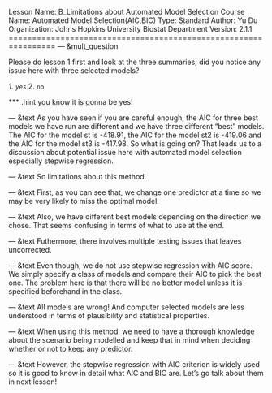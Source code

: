 Lesson Name:  B_Limitations about Automated Model Selection
Course Name:  Automated Model Selection(AIC,BIC)
Type:         Standard
Author:       Yu Du
Organization: Johns Hopkins University Biostat Department
Version:      2.1.1
================================================================
--- &mult_question

Please do lesson 1 first and look at the three summaries, did you notice any issue here with three selected models?

_1. `yes`_
2. `no`

*** .hint
you know it is gonna be yes!

--- &text
As you have seen if you are careful enough, the AIC for three best models we have run are different and we have three different "best" models. The AIC for the model st is -418.91, the AIC for the model st2 is -419.06 and the AIC for the model st3 is -417.98. So what is going on? That leads us to a discussion about potential issue here with automated model selection especially stepwise regression.

--- &text
So limitations about this method. 

--- &text
First, as you can see that, we change one predictor at a time so we may be very likely to miss the optimal model.

--- &text
Also, we have different best models depending on the direction we chose. That seems confusing in terms of what to use at the end.

--- &text
Futhermore, there involves multiple testing issues that leaves uncorrected.

--- &text
Even though, we do not use stepwise regression with AIC score. We simply specify a class of models and compare their AIC to pick the best one. The problem here is that there will be no better model unless it is specified beforehand in the class.

--- &text
All models are wrong! And computer selected models are less understood in terms of plausibility and statistical properties.

--- &text
When using this method, we need to have a thorough knowledge about the scenario being modelled and keep that in mind when deciding whether or not to keep any predictor.

--- &text
However, the stepwise regression with AIC criterion is widely used so it is good to know in detail what AIC and BIC are. Let's go talk about them in next lesson!